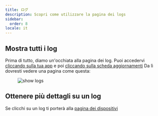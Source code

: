 ```yaml
---
title: ログ
description: Scopri come utilizzare la pagina dei logs
sidebar:
  order: 8
locale: it
---
```


## Mostra tutti i log
Prima di tutto, diamo un'occhiata alla pagina dei log. Puoi accedervi [cliccando sulla tua app](/docs/webapp/main-page) e poi [cliccando sulla scheda aggiornamenti](/docs/webapp/main-app-page)
Da lì dovresti vedere una pagina come questa:

<figure><img style="margin-left: auto; margin-right: auto" src="/logswebp" alt="show logs" /><figcaption></figcaption></figure>

## Ottenere più dettagli su un log

Se clicchi su un log ti porterà alla [pagina dei dispositivi](/docs/webapp/devices/)